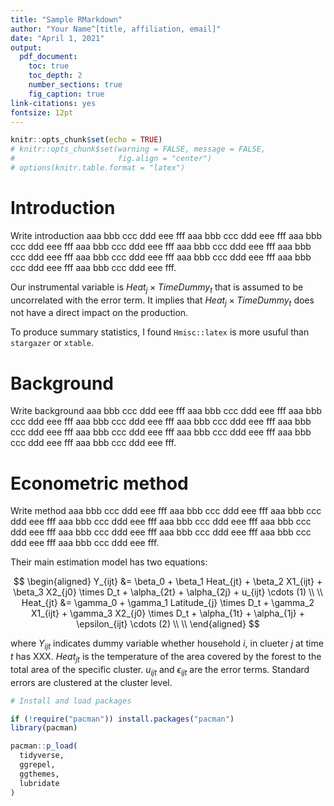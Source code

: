 ```yaml
---
title: "Sample RMarkdown"
author: "Your Name^[title, affiliation, email]"
date: "April 1, 2021"
output: 
  pdf_document:
    toc: true
    toc_depth: 2
    number_sections: true
    fig_caption: true
link-citations: yes
fontsize: 12pt
---
```


```r
knitr::opts_chunk$set(echo = TRUE)
# knitr::opts_chunk$set(warning = FALSE, message = FALSE, 
#                       fig.align = "center")
# options(knitr.table.format = "latex")
```



# Introduction

Write introduction aaa bbb ccc ddd eee fff aaa bbb ccc ddd eee fff aaa bbb ccc ddd eee fff aaa bbb ccc ddd eee fff aaa bbb ccc ddd eee fff aaa bbb ccc ddd eee fff aaa bbb ccc ddd eee fff aaa bbb ccc ddd eee fff aaa bbb ccc ddd eee fff aaa bbb ccc ddd eee fff.

Our instrumental variable is $Heat_j \times TimeDummy_t$ that is assumed to be uncorrelated with the error term. It implies that $Heat_j \times TimeDummy_t$ does not have a direct impact on the production.

To produce summary statistics, I found `Hmisc::latex` is more usuful than `stargazer` or `xtable`.



# Background

Write background aaa bbb ccc ddd eee fff aaa bbb ccc ddd eee fff aaa bbb ccc ddd eee fff aaa bbb ccc ddd eee fff aaa bbb ccc ddd eee fff aaa bbb ccc ddd eee fff aaa bbb ccc ddd eee fff aaa bbb ccc ddd eee fff aaa bbb ccc ddd eee fff aaa bbb ccc ddd eee fff.



# Econometric method 

Write method aaa bbb ccc ddd eee fff aaa bbb ccc ddd eee fff aaa bbb ccc ddd eee fff aaa bbb ccc ddd eee fff aaa bbb ccc ddd eee fff aaa bbb ccc ddd eee fff aaa bbb ccc ddd eee fff aaa bbb ccc ddd eee fff aaa bbb ccc ddd eee fff aaa bbb ccc ddd eee fff.

Their main estimation model has two equations: 

$$
\begin{aligned}
Y_{ijt} &= \beta_0 + \beta_1 Heat_{jt} + \beta_2 X1_{ijt} +  \beta_3 X2_{j0} \times D_t + \alpha_{2t} + \alpha_{2j} + u_{ijt} \cdots (1)  \\
\\
Heat_{jt} &= \gamma_0 + \gamma_1 Latitude_{j} \times D_t + 
\gamma_2 X1_{ijt} + \gamma_3 X2_{j0} \times D_t + 
\alpha_{1t} + \alpha_{1j} + \epsilon_{ijt} \cdots (2) \\
\\
\end{aligned}
$$  

where $Y_{ijt}$ indicates dummy variable whether household $i$, in clueter $j$ at time $t$ has XXX. $Heat_{jt}$ is the temperature of the area covered by the forest to the total area of the specific cluster. $u_{ijt}$ and $\epsilon_{ijt}$ are the error terms. Standard errors are clustered at the cluster level. 


```r
# Install and load packages

if (!require("pacman")) install.packages("pacman")
library(pacman) 

pacman::p_load(
  tidyverse, 
  ggrepel, 
  ggthemes, 
  lubridate
)
```
